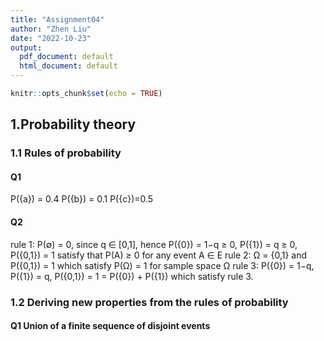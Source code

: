 ```yaml
---
title: "Assignment04"
author: "Zhen Liu"
date: "2022-10-23"
output:
  pdf_document: default
  html_document: default
---
```


```r
knitr::opts_chunk$set(echo = TRUE)
```

## 1.Probability theory 

### 1.1 Rules of probability 

#### Q1
P({a}) = 0.4
P({b}) = 0.1
P({c})=0.5

#### Q2 

rule 1: P(∅) = 0, since q ∈ [0,1], hence P({0}) = 1−q ≥ 0, P({1}) = q ≥ 0, P({0,1}) = 1 satisfy that P(A) ≥ 0 for any event A ∈ E
rule 2: Ω = {0,1} and P({0,1}) = 1 which satisfy P(Ω) = 1 for sample space Ω
rule 3: P({0}) = 1−q, P({1}) = q, P({0,1}) = 1 = P({0}) + P({1}) which satisfy rule 3.

### 1.2 Deriving new properties from the rules of probability

#### Q1 Union of a finite sequence of disjoint events







